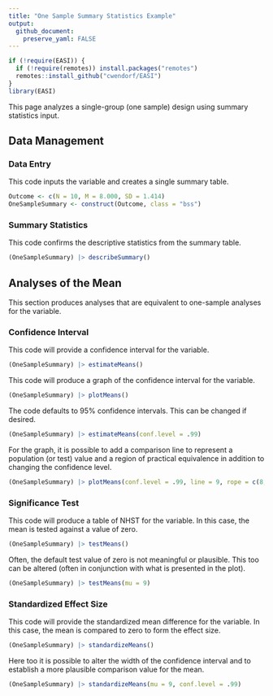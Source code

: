 ```yaml
---
title: "One Sample Summary Statistics Example"
output:
  github_document:
    preserve_yaml: FALSE
---
```


```r
if (!require(EASI)) {
  if (!require(remotes)) install.packages("remotes")
  remotes::install_github("cwendorf/EASI")
}
library(EASI)
```

This page analyzes a single-group (one sample) design using summary statistics input.

## Data Management

### Data Entry

This code inputs the variable and creates a single summary table.
```r
Outcome <- c(N = 10, M = 8.000, SD = 1.414)
OneSampleSummary <- construct(Outcome, class = "bss")
```

### Summary Statistics

This code confirms the descriptive statistics from the summary table.
```r
(OneSampleSummary) |> describeSummary()
```

## Analyses of the Mean

This section produces analyses that are equivalent to one-sample analyses for the variable.

### Confidence Interval

This code will provide a confidence interval for the variable.
```r
(OneSampleSummary) |> estimateMeans()
```

This code will produce a graph of the confidence interval for the variable.
```r
(OneSampleSummary) |> plotMeans()
```

The code defaults to 95% confidence intervals. This can be changed if desired.
```r
(OneSampleSummary) |> estimateMeans(conf.level = .99)
```

For the graph, it is possible to add a comparison line to represent a population (or test) value and a region of practical equivalence in addition to changing the confidence level.
```r
(OneSampleSummary) |> plotMeans(conf.level = .99, line = 9, rope = c(8, 10))
```

### Significance Test

This code will produce a table of NHST for the variable. In this case, the mean is tested against a value of zero.
```r
(OneSampleSummary) |> testMeans()
```

Often, the default test value of zero is not meaningful or plausible. This too can be altered (often in conjunction with what is presented in the plot).
```r
(OneSampleSummary) |> testMeans(mu = 9)
```

### Standardized Effect Size

This code will provide the standardized mean difference for the variable. In this case, the mean is compared to zero to form the effect size.
```r
(OneSampleSummary) |> standardizeMeans()
```

Here too it is possible to alter the width of the confidence interval and to establish a more plausible comparison value for the mean.
```r
(OneSampleSummary) |> standardizeMeans(mu = 9, conf.level = .99)
```
